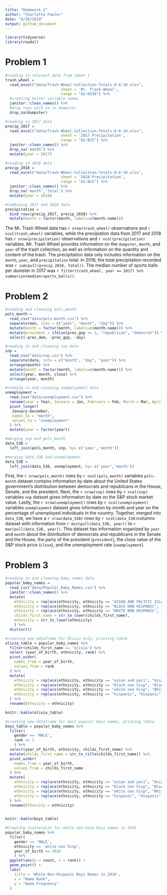 ```yaml
---
title: "Homework 2"
author: "Charlotte Fowler"
date: "9/28/2019"
output: github_document
---
```


```r
library(tidyverse)
library(readxl)
```


# Problem 1
```r
#reading in relevant data from sheet 1
trash_wheel = 
  read_excel("data/Trash-Wheel-Collection-Totals-8-6-19.xlsx", 
                         sheet = 'Mr. Trash Wheel',
                         range = "A2:N338") %>% 
  #creating better variable names
  janitor::clean_names() %>%  
  #drop rows with na in dumpster
  drop_na(dumpster)

#reading in 2017 data
precip_2017 =
  read_excel("data/Trash-Wheel-Collection-Totals-8-6-19.xlsx", 
                         sheet = '2017 Precipitation',
                         range = "A2:B15") %>%
  janitor::clean_names() %>% 
  drop_na('month') %>% 
  mutate(year = 2017)

#reading in 2018 data
precip_2018 =
  read_excel("data/Trash-Wheel-Collection-Totals-8-6-19.xlsx", 
                         sheet = '2018 Precipitation',
                         range = "A2:B15") %>%
  janitor::clean_names() %>% 
  drop_na('month','total') %>% 
  mutate(year = 2018)
```

```r
#combining 2017 and 2018 data
precipitation = 
  bind_rows(precip_2017, precip_2018) %>% 
  mutate(month = factor(month, labels=c(month.name))) 
```


The Mr. Trash Wheel data has `r nrow(trash_wheel)` observations and `r ncol(trash_wheel)` variables, while the precipiation data from 2017 and 2018 has `r nrow(precipitation)` observations and `r ncol(precipitation)` variables. Mr. Trash Wheel provides information on the `dumpster`, `month`, and `year` of the trash collection, as well as information on the quantity and content of the trash. The precipitation data only includes information on the `month`, `year`, and `precipitation` total. 
In 2018, the total precipitation recorded was `r sum(pull(precip_2018, total))`. 
The median number of sports balls per dumster in 2017 was `r filter(trash_wheel, year == 2017) %>% summarize(median(sports_balls))`. 


# Problem 2


```r
#reading and cleaning pols_month
pols_month = 
  read_csv("data/pols-month.csv") %>% 
  separate(mon, into = c("year", "month", "day")) %>% 
  mutate(month = factor(month, labels=c(month.name))) %>% 
  mutate(president = ifelse(prez_gop == 1, "republican", "democrat")) %>% 
  select(-prez_dem, -prez_gop, -day)
```

```r
#reading in and cleaning snp data
snp = 
  read_csv("data/snp.csv") %>% 
  separate(date, into = c("month", "day", "year")) %>% 
  arrange(month) %>% 
  mutate(month = factor(month, labels=c(month.name))) %>% 
  select(year, month, close) %>% 
  arrange(year, month)
```


```r
#reading in and cleaning unemployment data
unemployment = 
  read_csv("data/unemployment.csv") %>% 
  rename(year = Year, January = Jan, February = Feb, March = Mar, April = Apr, June = Jun, July = Jul, August = Aug, September = Sep, October = Oct, November = Nov, December = Dec) %>% 
  pivot_longer(
   January:December,
   names_to = "month",
   values_to = "unemployment"
  ) %>% 
  mutate(year = factor(year))
```

```r
#merging snp and pols_month
data_538 = 
  left_join(pols_month, snp, by= c('year','month'))

#merging data_538 and unemployment
data_538 = 
  left_join(data_538, unemployment, by= c('year','month'))
```


First, the `r nrow(pols_month)` rows by `r ncol(pols_month)` variables `pols-month` dataset contains information by date about the United States government's distribution between democrats and republicans in the House, Senate, and the president. Next, the `r nrow(snp)` rows by `r ncol(snp)` variables `snp` dataset gives information by date on the S&P stock market value. Lastly, the `r nrow(unemployment)` rows by `r ncol(unemployment)` variables `unemployment` dataset gives information by month and year on the percentage of unemployed individuals in the country. 
Together, merged into `data_538`, we have a `r nrow(data_538)` rows by `r ncol(data_538)`columns dataset with information from `r min(pull(data_538, year))` to `r max(pull(data_538, year))`. This dataset has information organized by `year` and `month` about the distribution of democrats and republicans in the Senate and the House, the party of the president (`president`), the close value of the S&P stock price (`close`), and the unemployment rate (`unemployment`).






# Problem 3

```r
#reading in and cleaning baby names data
popular_baby_names = 
  read_csv("data/Popular_Baby_Names.csv") %>% 
  janitor::clean_names() %>% 
  mutate(
    ethnicity = replace(ethnicity, ethnicity == "ASIAN AND PACIFIC ISLANDER", "ASIAN AND PACI"),
    ethnicity = replace(ethnicity, ethnicity == "BLACK NON HISPANIC", "BLACK NON HISP"),
    ethnicity = replace(ethnicity, ethnicity == "WHITE NON HISPANIC", "WHITE NON HISP"),
    childs_first_name = str_to_lower(childs_first_name),
    ethnicity = str_to_lower(ethnicity)
    ) %>% 
  distinct()
```
```r
#creating new dataframe for Olivia only, printing table 
olivia_table = popular_baby_names %>% 
  filter(childs_first_name == 'olivia') %>% 
  select (year_of_birth, ethnicity, rank) %>% 
  pivot_wider(
    names_from = year_of_birth,
    values_from = rank
  ) %>% 
  mutate(
    ethnicity = replace(ethnicity, ethnicity == "asian and paci", "Asian and Pacific Islander"),
    ethnicity = replace(ethnicity, ethnicity == "black non hisp", "Black and Non Hispanic"),
    ethnicity = replace(ethnicity, ethnicity == "white non hisp", "White and Non Hispanic"), 
    ethnicity = replace(ethnicity, ethnicity == "hispanic", "Hispanic")
  ) %>% 
  rename(Ethnicity = ethnicity)

knitr::kable(olivia_table)
```


```r
#creating new dataframe for most popular boys names, printing table
boys_table = popular_baby_names %>% 
  filter(
    gender == 'MALE',
    rank == 1
    ) %>% 
  select(year_of_birth, ethnicity, childs_first_name) %>% 
  mutate(childs_first_name = str_to_title(childs_first_name)) %>% 
  pivot_wider(
    names_from = year_of_birth,
    values_from = childs_first_name
  ) %>% 
  mutate(
    ethnicity = replace(ethnicity, ethnicity == "asian and paci", "Asian and Pacific Islander"),
    ethnicity = replace(ethnicity, ethnicity == "black non hisp", "Black and Non Hispanic"),
    ethnicity = replace(ethnicity, ethnicity == "white non hisp", "White and Non Hispanic"),
    ethnicity = replace(ethnicity, ethnicity == "hispanic", "Hispanic")
  ) %>% 
  rename(Ethnicity = ethnicity)  
  

knitr::kable(boys_table)
```


```r
#Creating scatterplot for white non-hisp boys names in 2016
popular_baby_names %>% 
  filter(
    gender == 'MALE',
    ethnicity == 'white non hisp',
    year_of_birth == 2016
    ) %>% 
  ggplot(aes(y = count, x = rank)) +
  geom_point() + 
  labs(
    title = 'White Non-Hispanic Boys Names in 2016',
    x = "Name Rank",
    y = "Name Frequency"
  )
```






